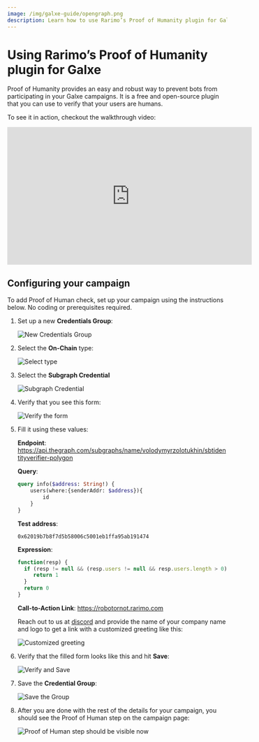 ```yaml
---
image: /img/galxe-guide/opengraph.png
description: Learn how to use Rarimo’s Proof of Humanity plugin for Galxe to prevent bots from participating in your campaigns.
---
```


# Using Rarimo’s Proof of Humanity plugin for Galxe

Proof of Humanity provides an easy and robust way to prevent bots from participating in your Galxe campaigns. It is a free and open-source plugin that you can use to verify that your users are humans.

To see it in action, checkout the walkthrough video:

<iframe width="560" height="315" src="https://www.youtube.com/embed/AAGWJE8pjG0?si=ID7WiY2LIyXhujcy" title="YouTube video player" frameborder="0" allow="accelerometer; autoplay; clipboard-write; encrypted-media; gyroscope; picture-in-picture; web-share" allowfullscreen></iframe>

## Configuring your campaign

To add Proof of Human check, set up your campaign using the instructions below. No coding or prerequisites required.

1. Set up a new **Credentials Group**:

    ![New Credentials Group](/img/galxe-guide/step-1.png)

2. Select the **On-Chain** type:

    ![Select type](/img/galxe-guide/step-2.png)

3. Select the **Subgraph Credential**

    ![Subgraph Credential](/img/galxe-guide/step-3.png)

4. Verify that you see this form:

    ![Verify the form](/img/galxe-guide/step-4.png)

5. Fill it using these values:

   **Endpoint**: https://api.thegraph.com/subgraphs/name/volodymyrzolotukhin/sbtidentityverifier-polygon

   **Query**:

   ```graphql
   query info($address: String!) {
       users(where:{senderAddr: $address}){
           id
       }
   }
   ```

   **Test address**:

   ```
   0x62019b7b8f7d5b58006c5001eb1ffa95ab191474
   ```

   **Expression**:

   ```jsx
   function(resp) {
     if (resp != null && (resp.users != null && resp.users.length > 0)) {
        return 1
     }
     return 0
   }
   ```

   **Call-to-Action Link**: https://robotornot.rarimo.com

   Reach out to us at <a href="https://discord.com/channels/1034798419614629908/1034798420713553966/1063164663216484473" target="_blank" rel="noreferrer noopener">discord</a> and provide the name of your company name and logo to get a link with a customized greeting like this:

   ![Customized greeting](/img/poh-greeting.png)

6. Verify that the filled form looks like this and hit **Save**:

   ![Verify and Save](/img/galxe-guide/step-6.png)

7. Save the **Credential Group**:

   ![Save the Group](/img/galxe-guide/step-7.png)

8. After you are done with the rest of the details for your campaign, you should see the Proof of Human step on the campaign page:

   ![Proof of Human step should be visible now](/img/galxe-guide/step-8.png)
